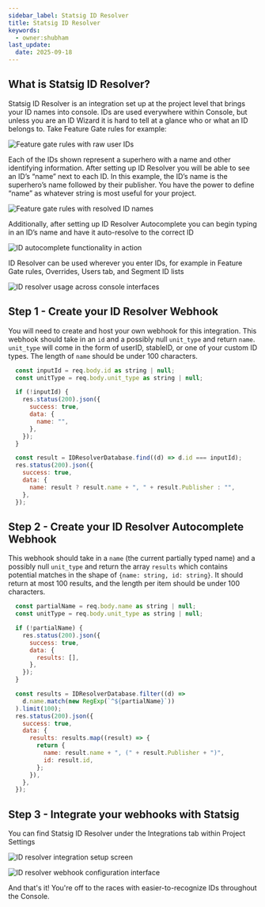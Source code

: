 ```yaml
---
sidebar_label: Statsig ID Resolver
title: Statsig ID Resolver
keywords:
  - owner:shubham
last_update:
  date: 2025-09-18
---
```


## What is Statsig ID Resolver?

Statsig ID Resolver is an integration set up at the project level that brings your ID names into console. IDs are used everywhere within Console, but unless you are an ID Wizard it is hard to tell at a glance who or what an ID belongs to. Take Feature Gate rules for example:

![Feature gate rules with raw user IDs](/images/id_resolver1.png)

Each of the IDs shown represent a superhero with a name and other identifying information. After setting up ID Resolver you will be able to see an ID’s “name” next to each ID. In this example, the ID’s name is the superhero’s name followed by their publisher. You have the power to define “name” as whatever string is most useful for your project.

![Feature gate rules with resolved ID names](/images/id_resolver2.png)

Additionally, after setting up ID Resolver Autocomplete you can begin typing in an ID’s name and have it auto-resolve to the correct ID

![ID autocomplete functionality in action](/images/id_resolver3.png)

ID Resolver can be used wherever you enter IDs, for example in Feature Gate rules, Overrides, Users tab, and Segment ID lists

![ID resolver usage across console interfaces](/images/id_resolver_4.png)

## Step 1 - Create your ID Resolver Webhook

You will need to create and host your own webhook for this integration. This webhook should take in an `id` and a possibly null `unit_type` and return `name`. `unit_type` will come in the form of userID, stableID, or one of your custom ID types. The length of `name` should be under 100 characters.

```js
  const inputId = req.body.id as string | null;
  const unitType = req.body.unit_type as string | null;

  if (!inputId) {
    res.status(200).json({
      success: true,
      data: {
        name: "",
      },
    });
  }

  const result = IDResolverDatabase.find((d) => d.id === inputId);
  res.status(200).json({
    success: true,
    data: {
      name: result ? result.name + ", " + result.Publisher : "",
    },
  });
```

## Step 2 - Create your ID Resolver Autocomplete Webhook

This webhook should take in a `name` (the current partially typed name) and a possibly null `unit_type` and return the array `results` which contains potential matches in the shape of `{name: string, id: string}`. It should return at most 100 results, and the length per item should be under 100 characters.

```js
  const partialName = req.body.name as string | null;
  const unitType = req.body.unit_type as string | null;

  if (!partialName) {
    res.status(200).json({
      success: true,
      data: {
        results: [],
      },
    });
  }

  const results = IDResolverDatabase.filter((d) =>
    d.name.match(new RegExp(`^${partialName}`))
  ).limit(100);
  res.status(200).json({
    success: true,
    data: {
      results: results.map((result) => {
        return {
          name: result.name + ", (" + result.Publisher + ")",
          id: result.id,
        };
      }),
    },
  });
```

## Step 3 - Integrate your webhooks with Statsig

You can find Statsig ID Resolver under the Integrations tab within Project Settings

![ID resolver integration setup screen](/images/id_resolver_setup_1.png)

![ID resolver webhook configuration interface](/images/id_resolver_setup_2.png)

And that's it! You're off to the races with easier-to-recognize IDs throughout the Console.  
